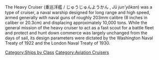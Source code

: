 The Heavy Cruiser (重巡洋艦 / じゅうじゅんようかん , ''Jū jun'yōkan'') was a type of cruiser, a naval warship designed for long range and high speed, armed generally with naval guns of roughly 203mm calibre (8 inches in caliber or 20.3cm) and displacing approximately 10,000 tons. While the general mission of the heavy cruiser to act as a fast scout for a battle fleet and protect and hunt down commerce was largely unchanged from the days of sail, its design parameters were dictated by the Washington Naval Treaty of 1922 and the London Naval Treaty of 1930.
[[Category:Ships by Class]]
[[Category:Aviation Cruisers]]